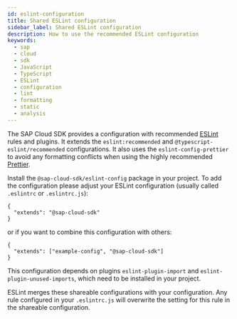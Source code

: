 ```yaml
---
id: eslint-configuration
title: Shared ESLint configuration
sidebar_label: Shared ESLint configuration
description: How to use the recommended ESLint configuration
keywords:
  - sap
  - cloud
  - sdk
  - JavaScript
  - TypeScript
  - ESLint
  - configuration
  - lint
  - formatting
  - static
  - analysis
---
```


The SAP Cloud SDK provides a configuration with recommended [ESLint](https://eslint.org/) rules and plugins.
It extends the `eslint:recommended` and `@typescript-eslint/recommended` configurations.
It also uses the `eslint-config-prettier` to avoid any formatting conflicts when using the highly recommended [Prettier](https://prettier.io/).

Install the `@sap-cloud-sdk/eslint-config` package in your project.
To add the configuration please adjust your ESLint configuration (usually called `.eslintrc` or `.eslintrc.js`):

```
{
  "extends": "@sap-cloud-sdk"
}
```

or if you want to combine this configuration with others:

```
{
  "extends": ["example-config", "@sap-cloud-sdk"]
}
```

This configuration depends on plugins `eslint-plugin-import` and `eslint-plugin-unused-imports`, which need to be installed in your project.

ESLint merges these shareable configurations with your configuration.
Any rule configured in your `.eslintrc.js` will overwrite the setting for this rule in the shareable configuration.
